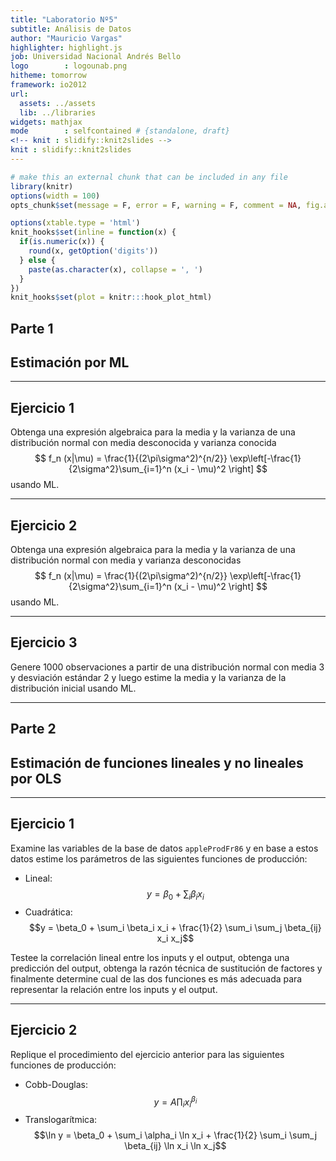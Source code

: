 ```yaml
---
title: "Laboratorio Nº5"
subtitle: Análisis de Datos
author: "Mauricio Vargas"
highlighter: highlight.js
job: Universidad Nacional Andrés Bello
logo        : logounab.png
hitheme: tomorrow
framework: io2012
url:
  assets: ../assets
  lib: ../libraries
widgets: mathjax
mode        : selfcontained # {standalone, draft}
<!-- knit : slidify::knit2slides --> 
knit : slidify::knit2slides
---
```


```r
# make this an external chunk that can be included in any file
library(knitr)
options(width = 100)
opts_chunk$set(message = F, error = F, warning = F, comment = NA, fig.align = 'center', dpi = 100, tidy = F, cache.path = '.cache/', fig.path = 'fig/')

options(xtable.type = 'html')
knit_hooks$set(inline = function(x) {
  if(is.numeric(x)) {
    round(x, getOption('digits'))
  } else {
    paste(as.character(x), collapse = ', ')
  }
})
knit_hooks$set(plot = knitr:::hook_plot_html)
```

## Parte 1

## Estimación por ML

---

## Ejercicio 1

Obtenga una expresión algebraica para la media y la varianza de una distribución normal con media desconocida y varianza conocida
$$
f_n (x|\mu) = \frac{1}{(2\pi\sigma^2)^{n/2}} \exp\left[-\frac{1}{2\sigma^2}\sum_{i=1}^n (x_i - \mu)^2 \right]
$$
usando ML.

---

## Ejercicio 2

Obtenga una expresión algebraica para la media y la varianza de una distribución normal con media y varianza desconocidas
$$
f_n (x|\mu) = \frac{1}{(2\pi\sigma^2)^{n/2}} \exp\left[-\frac{1}{2\sigma^2}\sum_{i=1}^n (x_i - \mu)^2 \right]
$$
usando ML.

---

## Ejercicio 3

Genere 1000 observaciones a partir de una distribución normal con media 3 y desviación estándar 2 y luego estime la media y la varianza de la distribución inicial usando ML.

---

## Parte 2

## Estimación de funciones lineales y no lineales por OLS

---

## Ejercicio 1

Examine las variables de la base de datos `appleProdFr86` y en base a estos datos estime los parámetros de las siguientes funciones de producción:

* Lineal: $$y = \beta_0 + \sum_i \beta_i x_i$$
* Cuadrática: $$y = \beta_0 + \sum_i \beta_i x_i + \frac{1}{2} \sum_i \sum_j \beta_{ij} x_i x_j$$

Testee la correlación lineal entre los inputs y el output, obtenga una predicción del output, obtenga la razón técnica de sustitución de factores y finalmente determine cual de las dos funciones es más adecuada para representar la relación entre los inputs y el output.

---

## Ejercicio 2

Replique el procedimiento del ejercicio anterior para las siguientes funciones de producción:

* Cobb-Douglas: $$y = A \prod_i x_i^{\beta_i} $$
* Translogarítmica: $$\ln y = \beta_0 + \sum_i \alpha_i \ln x_i + \frac{1}{2} \sum_i \sum_j \beta_{ij} \ln x_i \ln x_j$$